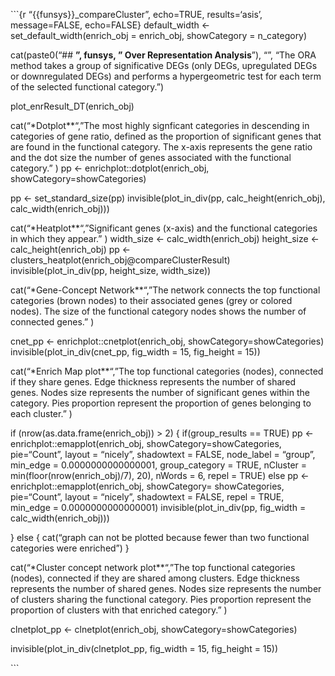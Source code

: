 ```{r  "{{funsys}}_compareCluster", echo=TRUE, results='asis', message=FALSE, echo=FALSE}
default_width <- set_default_width(enrich_obj = enrich_obj, showCategory = n_category)

cat(paste0("## **", funsys, " Over Representation Analysis**"), "\n",
	"The ORA method takes a group of significative DEGs (only DEGs, upregulated DEGs or downregulated DEGs) and performs a hypergeometric test for each term of the selected functional category.\n\n")

plot_enrResult_DT(enrich_obj)


cat("\n\n**Dotplot**\n\n",
        "The most highly signficant categories in descending in categories of gene ratio, defined as the proportion of significant genes that are found in the functional category.
         The x-axis represents the gene ratio and the dot size the number of genes associated with the functional category.\n\n"
)
pp <- enrichplot::dotplot(enrich_obj, showCategory=showCategories) 

pp <- set_standard_size(pp)
invisible(plot_in_div(pp, calc_height(enrich_obj), calc_width(enrich_obj)))

cat("\n\n**Heatplot**\n\n", 
	  "Significant genes (x-axis) and the functional categories in which they appear." 
)
width_size <- calc_width(enrich_obj)
height_size <- calc_height(enrich_obj) 
pp <- clusters_heatplot(enrich_obj@compareClusterResult) 
invisible(plot_in_div(pp, height_size, width_size))

cat("\n\n**Gene-Concept Network**\n\n", 
	  "The network connects the top functional categories (brown nodes) to their associated genes (grey or colored nodes).
 	   The size of the functional category nodes shows the number of connected genes.\n\n"
)

cnet_pp <- enrichplot::cnetplot(enrich_obj, showCategory=showCategories) 
invisible(plot_in_div(cnet_pp, fig_width = 15, fig_height = 15))


cat("\n\n**Enrich Map plot**\n\n", 
  "The top functional categories (nodes), connected if they share genes. Edge thickness represents the number of shared genes.
	  Nodes size represents the number of significant genes within the category. Pies proportion represent the proportion of genes belonging to each cluster.\n\n"
)


if (nrow(as.data.frame(enrich_obj)) > 2) {
	if(group_results == TRUE)
	  pp <- enrichplot::emapplot(enrich_obj, showCategory=showCategories, pie="Count", layout = "nicely", 
                  shadowtext = FALSE, node_label = "group", min_edge = 0.0000000000000001, group_category = TRUE, 
                  nCluster = min(floor(nrow(enrich_obj)/7), 20), nWords = 6, repel = TRUE)
	else 
	  pp <- enrichplot::emapplot(enrich_obj, showCategory= showCategories, pie="Count", layout = "nicely", 
                  shadowtext = FALSE, repel = TRUE, min_edge = 0.0000000000000001)
	invisible(plot_in_div(pp, fig_width = calc_width(enrich_obj)))

} else {
	cat("\nThis graph can not be plotted because fewer than two functional categories were enriched\n")
}


cat("\n\n**Cluster concept network plot**\n\n", 
  "The top functional categories (nodes), connected if they are shared among clusters. Edge thickness represents the number of shared genes.
	  Nodes size represents the number of clusters sharing the functional category. Pies proportion represent the proportion of clusters with that enriched category.\n\n"
)

clnetplot_pp <- clnetplot(enrich_obj, showCategory=showCategories) 

invisible(plot_in_div(clnetplot_pp, fig_width = 15, fig_height = 15))

```

